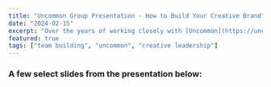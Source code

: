 ```yaml
---
title: "Uncommon Group Presentation - How to Build Your Creative Brand"
date: "2024-02-15"
excerpt: "Over the years of working closely with [Uncommon](https://uncommon.org/), I've come to genuinely anticipate meeting each incoming class of designers and developers—it's always an energizing opportunity to share perspectives and learn from their fresh approaches."
featured: true
tags: ["team building", "uncommon", "creative leadership"]
---
```


<HeroImage 
  src="/images/blog/Uncommon/hero.jpeg" 
  alt="Team collaboration in Uncommon" 
  caption="Modern design teams in Uncommon blend creativity with innovation"
/>

### A few select slides from the presentation below:

<HeroImage 
  src="/images/blog/Uncommon/1.jpg" 
  alt="Uncommon Presentation Slide 1" 
  caption=""
/>

<HeroImage 
  src="/images/blog/Uncommon/2.jpg" 
  alt="Uncommon Presentation Slide 2" 
  caption=""
/>

<HeroImage 
  src="/images/blog/Uncommon/3.jpg" 
  alt="Uncommon Presentation Slide 3" 
  caption=""
/>

<HeroImage 
  src="/images/blog/Uncommon/4.jpg" 
  alt="Uncommon Presentation Slide 4" 
  caption=""
/>

<HeroImage 
  src="/images/blog/Uncommon/5.jpg" 
  alt="Uncommon Presentation Slide 5" 
  caption=""
/>

<HeroImage 
  src="/images/blog/Uncommon/6.jpg" 
  alt="Uncommon Presentation Slide 6" 
  caption=""
/>

<HeroImage 
  src="/images/blog/Uncommon/7.jpg" 
  alt="Uncommon Presentation Slide 7" 
  caption=""
/>

<HeroImage 
  src="/images/blog/Uncommon/8.jpg" 
  alt="Uncommon Presentation Slide 8" 
  caption=""
/>

<HeroImage 
  src="/images/blog/Uncommon/9.jpg" 
  alt="Uncommon Presentation Slide 9" 
  caption=""
/>

<HeroImage 
  src="/images/blog/Uncommon/10.jpg" 
  alt="Uncommon Presentation Slide 10" 
  caption=""
/>

<HeroImage 
  src="/images/blog/Uncommon/11.jpg" 
  alt="Uncommon Presentation Slide 11" 
  caption=""
/>

<HeroImage 
  src="/images/blog/Uncommon/12.jpg" 
  alt="Uncommon Presentation Slide 12" 
  caption=""
/> 